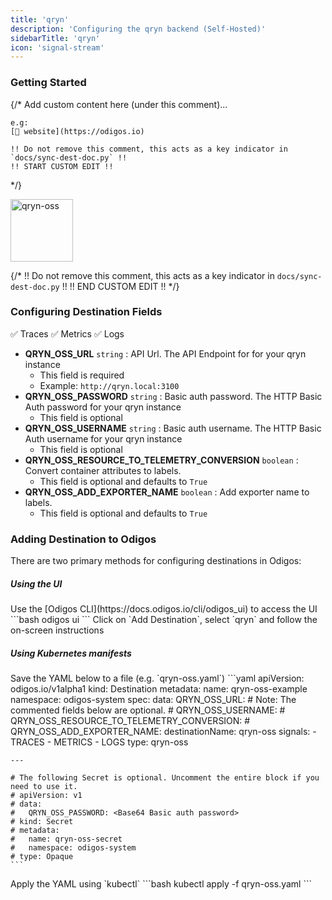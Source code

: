 ```yaml
---
title: 'qryn'
description: 'Configuring the qryn backend (Self-Hosted)'
sidebarTitle: 'qryn'
icon: 'signal-stream'
---
```


### Getting Started

{/*
    Add custom content here (under this comment)...

    e.g:
    [🔗 website](https://odigos.io)

    !! Do not remove this comment, this acts as a key indicator in `docs/sync-dest-doc.py` !!
    !! START CUSTOM EDIT !!
*/}

<img src='https://d15jtxgb40qetw.cloudfront.net/qryn.svg' alt='qryn-oss' width="100" height="100" className="not-prose" />

{/*
    !! Do not remove this comment, this acts as a key indicator in `docs/sync-dest-doc.py` !!
    !! END CUSTOM EDIT !!
*/}

### Configuring Destination Fields

<Accordion title="Supported Signals:">
  ✅ Traces
  ✅ Metrics
  ✅ Logs
</Accordion>

- **QRYN_OSS_URL** `string` : API Url. The API Endpoint for for your qryn instance
  - This field is required
  - Example: `http://qryn.local:3100`
- **QRYN_OSS_PASSWORD** `string` : Basic auth password. The HTTP Basic Auth password for your qryn instance
  - This field is optional
- **QRYN_OSS_USERNAME** `string` : Basic auth username. The HTTP Basic Auth username for your qryn instance
  - This field is optional
- **QRYN_OSS_RESOURCE_TO_TELEMETRY_CONVERSION** `boolean` : Convert container attributes to labels.
  - This field is optional and defaults to `True`
- **QRYN_OSS_ADD_EXPORTER_NAME** `boolean` : Add exporter name to labels.
  - This field is optional and defaults to `True`

### Adding Destination to Odigos

There are two primary methods for configuring destinations in Odigos:

##### **Using the UI**

<Steps>
  <Step>
    Use the [Odigos CLI](https://docs.odigos.io/cli/odigos_ui) to access the UI
    ```bash
    odigos ui
    ```
  </Step>
  <Step>
    Click on `Add Destination`, select `qryn` and follow the on-screen instructions
  </Step>
</Steps>

##### **Using Kubernetes manifests**

<Steps>
  <Step>
    Save the YAML below to a file (e.g. `qryn-oss.yaml`)
    ```yaml
    apiVersion: odigos.io/v1alpha1
    kind: Destination
    metadata:
      name: qryn-oss-example
      namespace: odigos-system
    spec:
      data:
        QRYN_OSS_URL: <API Url>
        # Note: The commented fields below are optional.
        # QRYN_OSS_USERNAME: <Basic auth username>
        # QRYN_OSS_RESOURCE_TO_TELEMETRY_CONVERSION: <Convert container attributes to labels>
        # QRYN_OSS_ADD_EXPORTER_NAME: <Add exporter name to labels>
      destinationName: qryn-oss
      signals:
      - TRACES
      - METRICS
      - LOGS
      type: qryn-oss

    ---

    # The following Secret is optional. Uncomment the entire block if you need to use it.
    # apiVersion: v1
    # data:
    #   QRYN_OSS_PASSWORD: <Base64 Basic auth password>
    # kind: Secret
    # metadata:
    #   name: qryn-oss-secret
    #   namespace: odigos-system
    # type: Opaque
    ```
  </Step>
  <Step>
    Apply the YAML using `kubectl`
    ```bash
    kubectl apply -f qryn-oss.yaml
    ```
  </Step>
</Steps>